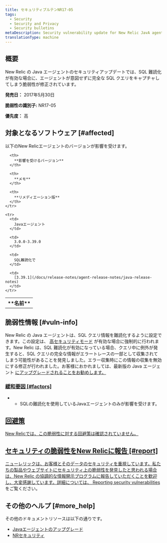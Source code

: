 ```yaml
---
title: セキュリティブルテンNR17-05
tags:
  - Security
  - Security and Privacy
  - Security bulletins
metaDescription: Security vulnerability update for New Relic JavA agent.
translationType: machine
---
```


## 概要

New Relic の Java エージェントのセキュリティアップデートでは、SQL 難読化が有効な場合に、エージェントが意図せずに完全な SQL クエリをキャプチャしてしまう脆弱性が修正されています。

**発売日：** 2017年5月30日

**脆弱性の識別子:** NR17-05

**優先度：** 高

## 対象となるソフトウェア [#affected]

以下のNew Relicエージェントのバージョンが影響を受けます。

<table>
  <tbody>
    <tr>
      <th>
        **名前**
      </th>

      <th>
        **影響を受けるバージョン**
      </th>

      <th>
        **メモ**
      </th>

      <th>
        **リメディエーション版**
      </th>
    </tr>

    <tr>
      <td>
        Javaエージェント
      </td>

      <td>
        3.0.0-3.39.0
      </td>

      <td>
        SQL難読化で
      </td>

      <td>
        [3.39.1](/docs/release-notes/agent-release-notes/java-release-notes)
      </td>
    </tr>
  </tbody>
</table>

## 脆弱性情報 [#vuln-info]

New Relic の Java エージェントは、SQL クエリ情報を難読化するように設定できます。この設定は、 [高セキュリティモード](/docs/agents/manage-apm-agents/configuration/high-security-mode) が有効な場合に強制的に行われます。New Relic は、SQL 難読化が有効になっている場合、クエリ中に例外が発生すると、SQL クエリの完全な情報がエラートレースの一部として収集されてしまう可能性があることを発見しました。エラー収集時にこの情報の収集を無効にする修正が行われました。お客様におかれましては、最新版の Java エージェント [にアップグレードされることをお勧めします。](/docs/release-notes/agent-release-notes/java-release-notes)

### [緩和要因 [#factors]](/docs/release-notes/agent-release-notes/java-release-notes)

* * SQLの難読化を使用しているJavaエージェントのみが影響を受けます。

## [回避策](/docs/release-notes/agent-release-notes/java-release-notes)

[New Relicでは、この脆弱性に対する回避策は確認されていません。](/docs/release-notes/agent-release-notes/java-release-notes)

## [セキュリティの脆弱性をNew Relicに報告 [#report]](/docs/release-notes/agent-release-notes/java-release-notes)

[ニューレリックは、お客様とそのデータのセキュリティを重視しています。私たちの製品やウェブサイトにセキュリティ上の脆弱性を発見したと思われる場合は、New Relic の協調的な情報開示プログラムに報告していただくことを歓迎し、大変感謝しています。詳細については、 ](/docs/release-notes/agent-release-notes/java-release-notes)[Reporting security vulnerabilities](/docs/security/new-relic-security/data-privacy/reporting-security-vulnerabilities) をご覧ください。

## その他のヘルプ [#more_help]

その他のドキュメントリソースは以下の通りです。

* [Javaエージェントのアップグレード](/docs/agents/java-agent/installation/upgrade-java-agent)
* [NRセキュリティ](https://newrelic.com/security "新しいウィンドウにリンクが開きます。")